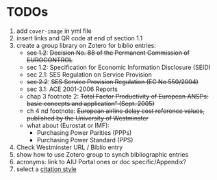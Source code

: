 # TODOs

1. add `cover-image` in yml file
1. insert links and QR code at end of section 1.1
1. create a group library on Zotero for biblio entries:
   - ~~sec 1.2~~: ~~Decision No. 88 of the Permanent Commission of EUROCONTROL~~
   - sec 1.2: Specification for Economic Information Disclosure (SEID)
   - sec 2.1: SES Regulation on Service Provision
   - ~~sec 2.2~~: ~~SES Service Provision Regulation (EC No 550/2004)~~
   - sec 3.1: ACE 2001-2006 Reports
   - chap 3 footnote 2: ~~Total Factor Productivity of European ANSPs: basic concepts and application” (Sept. 2005)~~
   - ch 4 nd footnote: ~~European airline delay cost reference values, published by the University of Westminster~~
   - what about (Eurostat or IMF): 
      * Purchasing Power Parities (PPPs)
      * Purchasing Power Standard (PPS)
1. Check Westminster URL / Biblio entry
1. show how to use Zotero group to synch bibliographic entries
1. acronyms: link to AIU Portal ones or doc specific/Appendix?
1. select a [citation style](https://quarto.org/docs/authoring/footnotes-and-citations.html#citation-style) 

